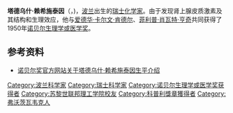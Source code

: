 '''塔德乌什·赖希施泰因'''（{{lang-pl|'''Tadeus Reichstein'''}}，{{bd|1897年|7月20日|1996年|8月1日|catIdx=Reichstein, Tadeus}})，[[波兰|波兰]]出生的[[瑞士|瑞士]][[化学家|化学家]]。由于发现肾上腺皮质激素及其结构和生理效应，他与[[爱德华·卡尔文·肯德尔|爱德华·卡尔文·肯德尔]]、[[菲利普·肖瓦特·亨奇|菲利普·肖瓦特·亨奇]]共同获得了1950年[[诺贝尔生理学或医学奖|诺贝尔生理学或医学奖]]。

== 参考资料 ==
* [http://nobelprize.org/nobel_prizes/medicine/laureates/1950/reichstein-bio.html 诺贝尔奖官方网站关于塔德乌什·赖希施泰因生平介绍] {{Wayback|url=http://nobelprize.org/nobel_prizes/medicine/laureates/1950/reichstein-bio.html |date=20180718084458 }}

{{諾貝爾生理學或醫學獎獲得者 (1926年-1950年)}}
{{1951年至2000年科普利奖章获得者}}
{{Authority control}}
{{DEFAULTSORT:Reichstein, Tadeus}}

[[Category:波兰科学家|Category:波兰科学家]]
[[Category:瑞士科学家|Category:瑞士科学家]]
[[Category:诺贝尔生理学或医学奖获得者|Category:诺贝尔生理学或医学奖获得者]]
[[Category:苏黎世联邦理工学院校友|Category:苏黎世联邦理工学院校友]]
[[Category:科普利獎章獲得者|Category:科普利獎章獲得者]]
[[Category:弗沃茨瓦韦克人|Category:弗沃茨瓦韦克人]]